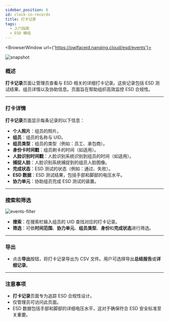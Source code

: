 ```yaml
---
sidebar_position: 6
id: clock-in-records
title: 打卡记录
tags:
  - 入门指南
  - ESD 模组
---
```



<BrowserWindow url={'https://owlfaceid.nanqing.cloud/esd/events'}>

![snapshot](/assets/esd/events.png)

</BrowserWindow>

### 概述

**打卡记录**页面让管理员查看与 ESD 相关的详细打卡记录。这些记录包括 ESD 测试结果、组员详情以及协助信息。页面旨在帮助组织高效监控 ESD 合规性。

---

### 打卡详情

**打卡记录**页面显示每条记录的以下信息：

- **个人照片**：组员的照片。
- **组员**：组员的名称与 UID。
- **组员类型**：组员的类型（例如：员工、承包商）。
- **身份卡时间戳**：组员刷卡的时间（如适用）。
- **人脸识别时间戳**：人脸识别系统识别到组员的时间（如适用）。
- **捕捉人脸**：人脸识别系统捕捉到的组员人脸图像。
- **完成状态**：ESD 测试的状态（例如：通过、失败）。
- **ESD 数据**：ESD 测试结果，包括手部和脚部的电压水平。
- **协力单元**：协助组员完成 ESD 测试的装置。

---

### 搜索和筛选

![events-filter](/assets/esd/events-filter.png)

- **搜索**：在搜索栏输入组员的 UID 查找对应的打卡记录。
- **筛选**：可依**时间范围**、**协力单元**、**组员类型**、**身份**和**完成状态**进行筛选。

---

### 导出

- 点击**导出**按钮，将打卡记录导出为 CSV 文件。用户可选择导出**总结报告**或**详细记录**。

---

### 注意事项

- **打卡记录**页面专为追踪 ESD 合规性设计。
- 仅管理员可访问此页面。
- ESD 数据包括手部和脚部的详细电压水平，这对于确保符合 ESD 安全标准至关重要。
